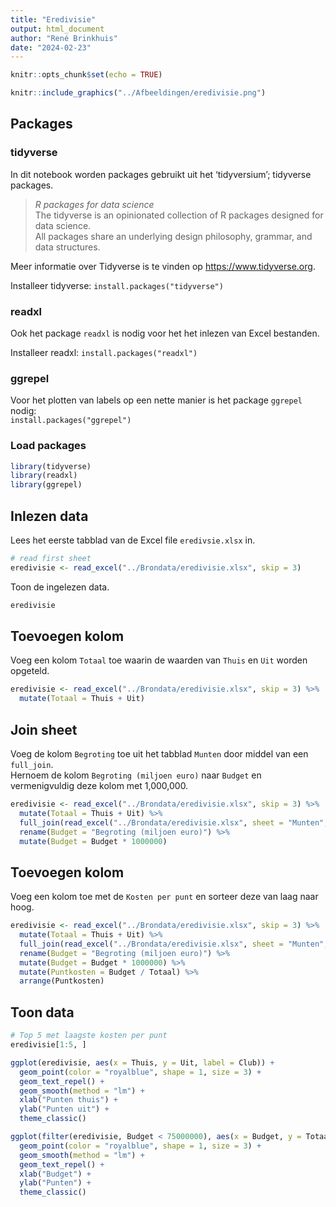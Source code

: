 ```yaml
---
title: "Eredivisie"
output: html_document
author: "René Brinkhuis"
date: "2024-02-23"
---
```


```r
knitr::opts_chunk$set(echo = TRUE)
```

```r
knitr::include_graphics("../Afbeeldingen/eredivisie.png")
```

## Packages

### tidyverse

In dit notebook worden packages gebruikt uit het 'tidyversium'; tidyverse packages.

> _R packages for data science_  
> The tidyverse is an opinionated collection of R packages designed for data science.  
> All packages share an underlying design philosophy, grammar, and data structures.

Meer informatie over Tidyverse is te vinden op <https://www.tidyverse.org>.

Installeer tidyverse:
`install.packages("tidyverse")`

### readxl

Ook het package `readxl` is nodig voor het het inlezen van Excel bestanden.

Installeer readxl:
`install.packages("readxl")`

### ggrepel
Voor het plotten van labels op een nette manier is het package `ggrepel` nodig:  
`install.packages("ggrepel")`

### Load packages

```r
library(tidyverse)
library(readxl)
library(ggrepel)
```

## Inlezen data
Lees het eerste tabblad van de Excel file `eredivsie.xlsx` in.

```r
# read first sheet
eredivisie <- read_excel("../Brondata/eredivisie.xlsx", skip = 3)
```

Toon de ingelezen data.
```r
eredivisie
```

## Toevoegen kolom
Voeg een kolom `Totaal` toe waarin de waarden van `Thuis` en `Uit` worden opgeteld.

```r
eredivisie <- read_excel("../Brondata/eredivisie.xlsx", skip = 3) %>%
  mutate(Totaal = Thuis + Uit)
```

## Join sheet
Voeg de kolom `Begroting` toe uit het tabblad `Munten` door middel van een `full_join`.  
Hernoem de kolom `Begroting (miljoen euro)` naar `Budget` en vermenigvuldig deze kolom met 1,000,000.

```r
eredivisie <- read_excel("../Brondata/eredivisie.xlsx", skip = 3) %>%
  mutate(Totaal = Thuis + Uit) %>%
  full_join(read_excel("../Brondata/eredivisie.xlsx", sheet = "Munten", skip = 3), by = "Club") %>%
  rename(Budget = "Begroting (miljoen euro)") %>%
  mutate(Budget = Budget * 1000000)
```

## Toevoegen kolom
Voeg een kolom toe met de `Kosten per punt` en sorteer deze van laag naar hoog.
```r
eredivisie <- read_excel("../Brondata/eredivisie.xlsx", skip = 3) %>%
  mutate(Totaal = Thuis + Uit) %>%
  full_join(read_excel("../Brondata/eredivisie.xlsx", sheet = "Munten", skip = 3), by = "Club") %>%
  rename(Budget = "Begroting (miljoen euro)") %>%
  mutate(Budget = Budget * 1000000) %>%
  mutate(Puntkosten = Budget / Totaal) %>%
  arrange(Puntkosten)
```

## Toon data

```r
# Top 5 met laagste kosten per punt
eredivisie[1:5, ]
```

```r
ggplot(eredivisie, aes(x = Thuis, y = Uit, label = Club)) +
  geom_point(color = "royalblue", shape = 1, size = 3) +
  geom_text_repel() +
  geom_smooth(method = "lm") +
  xlab("Punten thuis") +
  ylab("Punten uit") +
  theme_classic()
```

```r
ggplot(filter(eredivisie, Budget < 75000000), aes(x = Budget, y = Totaal, label = Club)) +
  geom_point(color = "royalblue", shape = 1, size = 3) +
  geom_smooth(method = "lm") +
  geom_text_repel() +
  xlab("Budget") +
  ylab("Punten") +
  theme_classic()
```
